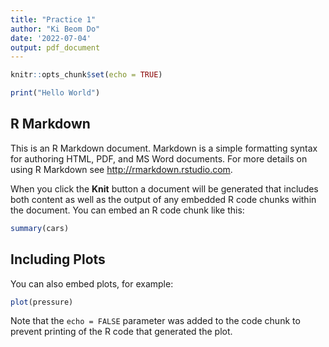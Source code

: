```yaml
---
title: "Practice 1"
author: "Ki Beom Do"
date: '2022-07-04'
output: pdf_document
---
```


```r
knitr::opts_chunk$set(echo = TRUE)
```
```r

print("Hello World")

```

## R Markdown

This is an R Markdown document. Markdown is a simple formatting syntax for authoring HTML, PDF, and MS Word documents. For more details on using R Markdown see <http://rmarkdown.rstudio.com>.

When you click the **Knit** button a document will be generated that includes both content as well as the output of any embedded R code chunks within the document. You can embed an R code chunk like this:

```r
summary(cars)
```

## Including Plots

You can also embed plots, for example:

```r
plot(pressure)
```

Note that the `echo = FALSE` parameter was added to the code chunk to prevent printing of the R code that generated the plot.
